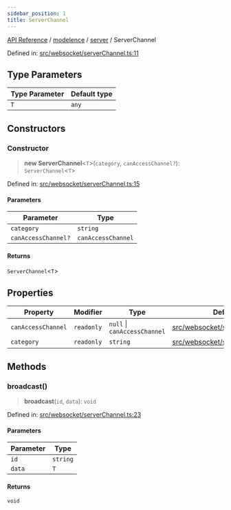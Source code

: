 ```yaml
---
sidebar_position: 1
title: ServerChannel
---
```


[API Reference](/api-reference/modelence/server/classes/../../../index) / [modelence](/api-reference/modelence/server/classes/../../index) / [server](/api-reference/modelence/server/classes/../index) / ServerChannel

Defined in: [src/websocket/serverChannel.ts:11](https://github.com/modelence/modelence/blob/6ff5a41600441b13f2799fb428b853edb011dbfb/packages/modelence/src/websocket/serverChannel.ts#L11)

## Type Parameters

| Type Parameter | Default type |
| ------ | ------ |
| `T` | `any` |

## Constructors

### Constructor

> **new ServerChannel**\<`T`\>(`category`, `canAccessChannel?`): `ServerChannel`\<`T`\>

Defined in: [src/websocket/serverChannel.ts:15](https://github.com/modelence/modelence/blob/6ff5a41600441b13f2799fb428b853edb011dbfb/packages/modelence/src/websocket/serverChannel.ts#L15)

#### Parameters

| Parameter | Type |
| ------ | ------ |
| `category` | `string` |
| `canAccessChannel?` | `canAccessChannel` |

#### Returns

`ServerChannel`\<`T`\>

## Properties

| Property | Modifier | Type | Defined in |
| ------ | ------ | ------ | ------ |
| <a id="canaccesschannel"></a> `canAccessChannel` | `readonly` | `null` \| `canAccessChannel` | [src/websocket/serverChannel.ts:13](https://github.com/modelence/modelence/blob/6ff5a41600441b13f2799fb428b853edb011dbfb/packages/modelence/src/websocket/serverChannel.ts#L13) |
| <a id="category"></a> `category` | `readonly` | `string` | [src/websocket/serverChannel.ts:12](https://github.com/modelence/modelence/blob/6ff5a41600441b13f2799fb428b853edb011dbfb/packages/modelence/src/websocket/serverChannel.ts#L12) |

## Methods

### broadcast()

> **broadcast**(`id`, `data`): `void`

Defined in: [src/websocket/serverChannel.ts:23](https://github.com/modelence/modelence/blob/6ff5a41600441b13f2799fb428b853edb011dbfb/packages/modelence/src/websocket/serverChannel.ts#L23)

#### Parameters

| Parameter | Type |
| ------ | ------ |
| `id` | `string` |
| `data` | `T` |

#### Returns

`void`
